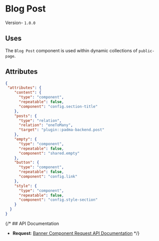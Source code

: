 

# Blog Post
Version- `1.0.0`

## Uses
The `Blog Post` component is used within dynamic collections of `public-page`.


## Attributes

```json
{
 "attributes": {
    "content": {
      "type": "component",
      "repeatable": false,
      "component": "config.section-title"
    },
    "posts": {
      "type": "relation",
      "relation": "oneToMany",
      "target": "plugin::padma-backend.post"
    },
    "empty": {
      "type": "component",
      "repeatable": false,
      "component": "shared.empty"
    },
    "button": {
      "type": "component",
      "repeatable": false,
      "component": "config.link"
    },
    "style": {
      "type": "component",
      "repeatable": false,
      "component": "config.style-section"
    }
  }
}
```

{/* ## API Documentation

- **Request**: [Banner Component Request API Documentation](#) */}




